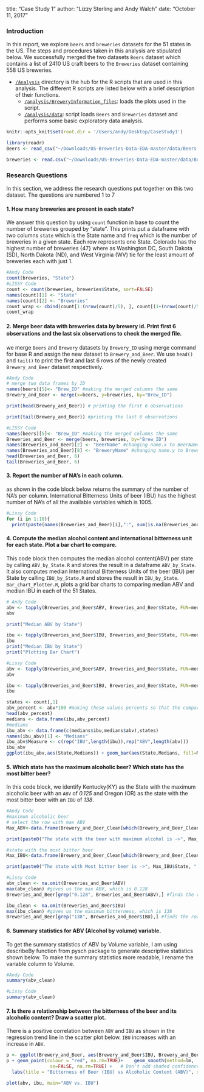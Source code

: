 title: "Case Study 1"
author: "Lizzy Sterling and Andy Walch"
date: "October 11, 2017"

### Introduction
In this report, we explore `beers` and `breweries` datasets for the 51 states in the US. The steps and procedures taken in this analysis are stipulated below. We successfully merged the two datasets `Beers` dataset which contains a list of 2410 US craft beers to the `Breweries` dataset containing 558 US breweries.

* [`/Analysis`](https://github.com/lizster/CaseStudy1/tree/master/Analysis) directory is the hub for the R scripts that are used in this analysis. The different R scripts are listed below with a brief description of their functions.
    * [`/analysis/BreweryInformation_files`](https://github.com/lizster/CaseStudy1/tree/master/Analysis/BreweryInformation_files): loads the plots used in the script.
    * [`/analysis/data`](https://github.com/lizster/CaseStudy1/tree/master/Analysis/Data): script loads `Beers` and `Breweries` dataset and performs some basic exploratory data analysis.
    
```r
knitr::opts_knit$set(root.dir = '/Users/andy/Desktop/CaseStudy1')
```
```r
library(readr)
Beers <- read_csv("~/Downloads/US-Breweries-Data-EDA-master/data/Beers.csv")

breweries <- read.csv("~/Downloads/US-Breweries-Data-EDA-master/data/Breweries.csv")
```

### Research Questions

In this section, we address the research questions put together on this two dataset. The questions are numbered 1 to 7

#### 1. How many breweries are present in each state?

We answer this question by using `count` function in base to count the number of breweries grouped by "state". This prints put a dataframe with two columns `state` which is the State name and `freq` which is the number of breweries in a given state. Each row represents one State. Colorado has the highest number of breweries {47} where as Washington DC, South Dakota (SD), North Dakota (ND), and West Virginia (WV) tie for the least amount of breweries each with just 1.
```r
#Andy Code 
count(breweries, "State")
#LISSY Code
count <- count(breweries, breweries$State, sort=FALSE)
names(count)[1] <- "State"
names(count)[2] <- "Breweries"
count_wrap <- cbind(count[1:(nrow(count)/5), ], count[(1+(nrow(count)/5)):(10+(nrow(count)/5)), ], count[(11+(nrow(count)/5)):(20+(nrow(count)/5)),], count[(21+(nrow(count)/5)):(30+(nrow(count)/5)),], count[(31+(nrow(count)/5)):(40+(nrow(count)/5)),])
count_wrap 
```

#### 2. Merge beer data with breweries data by brewery id. Print ﬁrst 6 observations and the last six observations to check the merged ﬁle.
 we merge `Beers` and `Brewery` datasets by `Brewery_ID` using merge command for base R and assign the new dataset to `Brewery_and_Beer`. We use `head()` and `tail()` to print the first and last 6 rows of the newly created `Brewery_and_Beer` dataset respectively. 
```r

#Andy Code
# merge two data frames by ID
names(beers)[5]<- "Brew_ID" #making the merged columns the same
Brewery_and_Beer <- merge(x=beers, y=breweries, by="Brew_ID")

print(head(Brewery_and_Beer)) # printing the first 6 observations

print(tail(Brewery_and_Beer)) #printing the last 6 observations

#LISSY Code
names(beers)[5]<- "Brew_ID" #making the merged columns the same
Breweries_and_Beer <- merge(beers, breweries, by="Brew_ID")
names(Breweries_and_Beer)[2] <- "BeerName" #changing name.x to BeerName
names(Breweries_and_Beer)[8] <- "BreweryName" #changing name.y to BreweryName
head(Breweries_and_Beer, 6)
tail(Breweries_and_Beer, 6)


```

#### 3. Report the number of NA’s in each column.
 as shown in the code block below returns the summary of the number of NA's per column. International Bitterness Units of beer (IBU) has the highest number of NA's  of all the available variables which is 1005.
```r
#Lissy Code
for (i in 1:10){
  print(paste(names(Breweries_and_Beer)[i],":", sum(is.na(Breweries_and_Beer[,i]))))}

```

#### 4. Compute the median alcohol content and international bitterness unit for each state. Plot a bar chart to compare.
This code block then computes the median alcohol content(ABV) per state by calling `ABV_by_State.R` and stores the result in a dataframe `ABV_by_State`. It also computes median International Bitterness Units of the beer (IBU) per State by calling  `IBU_by_State.R` and stores the result in `IBU_by_State`. `Bar_chart_Plotter.R`, plots a grid bar charts to comparing median ABV and median IBU in each of the 51 States. 
```r

# Andy Code
abv <- tapply(Breweries_and_Beer$ABV, Breweries_and_Beer$State, FUN=median, na.rm=TRUE)
abv

print("Median ABV by State")

ibu <- tapply(Breweries_and_Beer$IBU, Breweries_and_Beer$State, FUN=median, na.rm=TRUE)
ibu
print("Median IBU by State")
print("Plotting Bar Chart")

#Lissy Code
abv <- tapply(Breweries_and_Beer$ABV, Breweries_and_Beer$State, FUN=median, na.rm=TRUE)
abv

ibu <- tapply(Breweries_and_Beer$IBU, Breweries_and_Beer$State, FUN=median, na.rm=TRUE)
ibu

states <- count[,1]
abv_percent <- abv*100 #making these values percents so that the comparisons are easier to see on the graph
head(abv_percent)
medians <- data.frame(ibu,abv_percent)
#medians
ibu_abv <- data.frame(c(medians$ibu,medians$abv),states)
names(ibu_abv)[1] <- "Medians"
ibu_abv$Measure <- c(rep("IBU",length(ibu)),rep("ABV",length(abv)))
ibu_abv
ggplot(ibu_abv,aes(State,Medians)) + geom_bar(aes(State,Medians, fill=Measure),stat="identity",position="dodge",width=.7)+scale_fill_manual("Medians\n", values=c("red","blue"), labels=c("ABV","IBU")) + labs(x="\nStates",y="Medians\n")+ theme_bw(base_size=14) + theme(axis.text.x = element_text(angle=90,hjust=1,size=7)) + ggtitle("Comparing Medians of ABV and IBU") 

```


#### 5. Which state has the maximum alcoholic beer? Which state has the most bitter beer?
In this code block, we identify Kentucky(KY) as the State with the maximum alcoholic beer with an `ABV` of *0.125* and Oregon (OR) as the state with the most bitter beer with an `IBU` of *138*.
```r
#Andy Code
#maximum alcoholic beer
# select the row with max ABV
Max_ABV<-data.frame(Brewery_and_Beer_Clean[which(Brewery_and_Beer_Clean$ABV==max(Brewery_and_Beer_Clean$ABV)),])

print(paste0("The state with the beer with maximum alcohol is ->", Max_ABV$State, " with an ABV of ", Max_ABV$ABV)) # print the stae with Max alcoholic beer 

#state with the most bitter beer
Max_IBU<-data.frame(Brewery_and_Beer_Clean[which(Brewery_and_Beer_Clean$IBU==max(Brewery_and_Beer_Clean$IBU)),]) # select the row with max IBU

print(paste0("The state with Most bitter beer is ->", Max_IBU$State, " with IBU of ", Max_IBU$IBU)) # print the stae with Max alcoholic beer 

#Lissy Code
abv_clean <- na.omit(Breweries_and_Beer$ABV)
max(abv_clean) #gives us the max ABV, which is 0.128
Breweries_and_Beer[grep("0.128", Breweries_and_Beer$ABV),] #finds the row with the highest alcohol content (.128)

ibu_clean <- na.omit(Breweries_and_Beer$IBU)
max(ibu_clean) #gives us the maximum bitterness, which is 138
Breweries_and_Beer[grep("138", Breweries_and_Beer$IBU),] #finds the row with the highest bitterness (138)

```


#### 6. Summary statistics for ABV (Alcohol by volume) variable.
To get the summary statistics of ABV by Volume variable, I am using describeBy function from pysch package to generate descriptive statistics shown below. To make the summary statistics more readable, I rename the variable column to Volume.
```r
#Andy Code
summary(abv_clean)

#Lissy Code
summary(abv_clean)

```

#### 7. Is there a relationship between the bitterness of the beer and its alcoholic content? Draw a scatter plot.

There is a positive correlation between `ABV` and `IBU` as shown in the regression trend line in the scatter plot below. `IBU` increases with an increase in `ABV`.

```r
p <- ggplot(Brewery_and_Beer, aes(Brewery_and_Beer$IBU, Brewery_and_Beer$ABV))
p + geom_point(colour = "red", na.rm=TRUE)+    geom_smooth(method=lm,   # Add linear regression line
                se=FALSE, na.rm=TRUE) +   # Don't add shaded confidence region
  labs(title = "Bitterness of Beer (IBU) vs Alcoholic Content (ABV)", x = "IBU", y ="ABV") +theme(plot.title = element_text(hjust = 0.5))

plot(abv, ibu, main="ABV vs. IBU")
```
